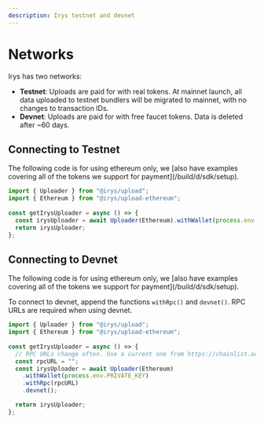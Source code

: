 ```yaml
---
description: Irys testnet and devnet
---
```



# Networks

Irys has two networks:

- **Testnet**: Uploads are paid for with real tokens. At mainnet launch, all data uploaded to testnet bundlers will be migrated to mainnet, with no changes to transaction IDs.
- **Devnet**: Uploads are paid for with free faucet tokens. Data is deleted after ~60 days.


## Connecting to Testnet

<Callout type="info" emoji="ℹ️">
The following code is for using ethereum only, we [also have examples covering all of the tokens we support for payment](/build/d/sdk/setup). 
</Callout>

```ts
import { Uploader } from "@irys/upload";
import { Ethereum } from "@irys/upload-ethereum";
 
const getIrysUploader = async () => {
  const irysUploader = await Uploader(Ethereum).withWallet(process.env.PRIVATE_KEY);
  return irysUploader;
};
```

## Connecting to Devnet

<Callout type="info" emoji="ℹ️">
The following code is for using ethereum only, we [also have examples covering all of the tokens we support for payment](/build/d/sdk/setup). 
</Callout>

To connect to devnet, append the functions `withRpc()` and `devnet()`. RPC URLs are required when using devnet. 

```ts
import { Uploader } from "@irys/upload";
import { Ethereum } from "@irys/upload-ethereum";
 
const getIrysUploader = async () => {
  // RPC URLs change often. Use a current one from https://chainlist.org/
  const rpcURL = ""; 
  const irysUploader = await Uploader(Ethereum)
    .withWallet(process.env.PRIVATE_KEY)
    .withRpc(rpcURL)
    .devnet();

  return irysUploader;
};
```